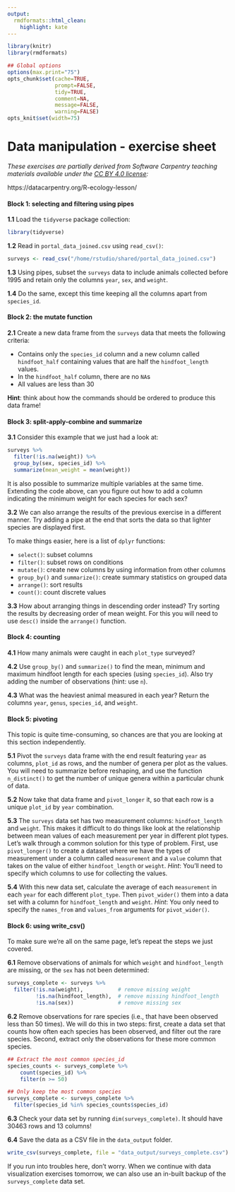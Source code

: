 ```yaml
---
output:
  rmdformats::html_clean:
    highlight: kate
---
```


<style>
  code {
    white-space : pre-wrap !important;
    word-break: break-word;
  }
</style>

```r
library(knitr)
library(rmdformats)

## Global options
options(max.print="75")
opts_chunk$set(cache=TRUE,
               prompt=FALSE,
               tidy=TRUE,
               comment=NA,
               message=FALSE,
               warning=FALSE)
opts_knit$set(width=75)
```

# Data manipulation - exercise sheet


*These exercises are partially derived from Software Carpentry teaching materials available under the [CC BY 4.0 license](https://creativecommons.org/licenses/by/4.0/legalcode):*

https://datacarpentry.org/R-ecology-lesson/

#### **Block 1: selecting and filtering using pipes**

**1.1** Load the `tidyverse` package collection:

```r
library(tidyverse)
```

**1.2** Read in `portal_data_joined.csv` using `read_csv()`:

```r
surveys <- read_csv("/home/rstudio/shared/portal_data_joined.csv")

```

**1.3** Using pipes, subset the `surveys` data to include animals collected before 1995 and retain only the columns `year`, `sex`, and `weight`.

**1.4** Do the same, except this time keeping all the columns apart from `species_id`.

#### **Block 2: the mutate function**

**2.1** Create a new data frame from the `surveys` data that meets the following criteria: 

- Contains only the `species_id` column and a new column called `hindfoot_half` containing values that are half the `hindfoot_length` values. 
- In the `hindfoot_half` column, there are no `NA`s
- All values are less than 30

**Hint**: think about how the commands should be ordered to produce this data frame!

#### **Block 3: split-apply-combine and summarize**

**3.1** Consider this example that we just had a look at:

```r
surveys %>%
  filter(!is.na(weight)) %>%
  group_by(sex, species_id) %>%
  summarize(mean_weight = mean(weight))
```

It is also possible to summarize multiple variables at the same time. Extending the code above, can you figure out how to add a column indicating the minimum weight for each species for each sex?

**3.2** We can also arrange the results of the previous exercise in a different manner. Try adding a pipe at the end that sorts the data so that lighter species are displayed first. 

To make things easier, here is a list of `dplyr` functions: 

- `select()`: subset columns
- `filter()`: subset rows on conditions
- `mutate()`: create new columns by using information from other columns
- `group_by()` and `summarize()`: create summary statistics on grouped data
- `arrange()`: sort results
- `count()`: count discrete values

**3.3** How about arranging things in descending order instead? Try sorting the results by decreasing order of mean weight. For this you will need to use `desc()` inside the `arrange()` function.

#### **Block 4: counting**

**4.1** How many animals were caught in each `plot_type` surveyed?

**4.2** Use `group_by()` and `summarize()` to find the mean, minimum and maximum hindfoot length for each species (using `species_id`). Also try adding the number of observations (hint: use `n`).

**4.3** What was the heaviest animal measured in each year? Return the columns `year`, `genus`, `species_id`, and `weight`.

#### **Block 5: pivoting**

This topic is quite time-consuming, so chances are that you are looking at this section independently.

**5.1** Pivot the `surveys` data frame with the end result featuring `year` as columns, `plot_id` as rows, and the number of genera per plot as the values. You will need to summarize before reshaping, and use the function `n_distinct()` to get the number of unique genera within a particular chunk of data.

**5.2** Now take that data frame and `pivot_longer` it, so that each row is a unique `plot_id` by `year` combination.

**5.3** The `surveys` data set has two measurement columns: `hindfoot_length` and `weight`. This makes it difficult to do things like look at the relationship between mean values of each measurement per year in different plot types. Let’s walk through a common solution for this type of problem. First, use `pivot_longer()` to create a dataset where we have the types of measurement under a column called `measurement` and a `value` column that takes on the value of either `hindfoot_length` or `weight`. *Hint*: You’ll need to specify which columns to use for collecting the values.

**5.4** With this new data set, calculate the average of each `measurement` in each `year` for each different `plot_type`. Then `pivot_wider()` them into a data set with a column for `hindfoot_length` and `weight`. *Hint*: You only need to specify the `names_from` and `values_from` arguments for `pivot_wider()`.

#### **Block 6: using write_csv()**

To make sure we're all on the same page, let's repeat the steps we just covered.

**6.1** Remove observations of animals for which `weight` and `hindfoot_length` are missing, or the `sex` has not been determined:

```r
surveys_complete <- surveys %>%
  filter(!is.na(weight),           # remove missing weight
         !is.na(hindfoot_length),  # remove missing hindfoot_length
         !is.na(sex))              # remove missing sex
```

**6.2** Remove observations for rare species (i.e., that have been observed less than 50 times). We will do this in two steps: first, create a data set that counts how often each species has been observed, and filter out the rare species. Second, extract only the observations for these more common species.

```r
## Extract the most common species_id
species_counts <- surveys_complete %>%
    count(species_id) %>% 
    filter(n >= 50)

## Only keep the most common species
surveys_complete <- surveys_complete %>%
  filter(species_id %in% species_counts$species_id)
```

**6.3** Check your data set by running `dim(surveys_complete)`. It should have 30463 rows and 13 columns!

**6.4** Save the data as a CSV file in the `data_output` folder.

```r
write_csv(surveys_complete, file = "data_output/surveys_complete.csv")
```

If you run into troubles here, don't worry. When we continue with data visualization exercises tomorrow, we can also use an in-built backup of the `surveys_complete` data set.